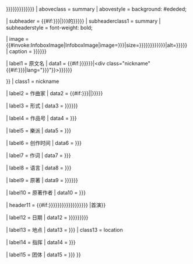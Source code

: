 {{Infobox
| bodyclass       = vevent

| above           = {{{list_title|{{{name|{{{Name|{{{OperaName_Chinese|{{{title|{{{Title|<includeonly>{{PAGENAMEBASE}}</includeonly>}}}}}}}}}}}}}}}}}}
| aboveclass      = summary
| abovestyle      = background: #ededed;

| subheader       = {{#if:{{{genre_header|{{{Genre_header|}}}}}}|{{{composer|{{{Composer|}}}}}}的{{{genre_header|{{{Genre_header|}}}}}}}}
| subheaderclass1 = summary
| subheaderstyle  = font-weight: bold;

| image           = {{#invoke:InfoboxImage|InfoboxImage|image={{{Image|{{{image|}}}}}}|size={{{image_size|{{{Image_size|{{{Image_Size|{{{Size|{{{size|}}}}}}}}}}}}}}}|alt={{{alt|{{{Alt|}}}}}}}}
| caption         = {{{Image_caption|{{{caption|{{{Caption|}}}}}}}}}

| label1          = 原文名
| data1           = {{#if:{{{Native_name|{{{native_name|{{{OperaName|}}}}}}}}}|<div class="nickname" {{#if:{{{Native_name_lang|{{{native_name_lang|}}}}}}|lang="{{{Native_name_lang|{{{native_name_lang}}}}}}"}}>{{{Native_name|{{{native_name|{{{OperaName}}}}}}}}}</div>}}
| class1          = nickname

| label2          = 作曲家
| data2           = {{#if:{{{genre_header|{{{Genre_header|}}}}}}||{{{composer|{{{Composer|}}}}}}}}

| label3          = 形式
| data3           = {{{Genre|{{{genre|{{{type|}}}}}}}}}

| label4          = 作品号
| data4           = {{{Catalog_Number|{{{catalog_number|}}}}}}

| label5          = 樂派
| data5           = {{{Period|{{{period|}}}}}}

| label6          = 创作时间
| data6           = {{{Time|{{{time|}}}}}}

| label7          = 作词
| data7           = {{{Librettist|{{{librettist|}}}}}}

| label8          = 语言
| data8           = {{{Language|{{{language|}}}}}}

| label9          = 原著
| data9           = {{{Original_work|{{{based_on|{{{original_work|}}}}}}}}}

| label10         = 原著作者
| data10          = {{{Original_author|{{{original_author|}}}}}}

| header11 = {{#if:{{{premiere_date|{{{premiere_time|{{{Premiere_time|{{{Premiere_date|}}}}}}}}}}}}{{{Premiere_location|{{{premiere_location|}}}}}}{{{Premiere_conductor|{{{premiere_conductor|}}}}}}{{{Premiere_ensemble|{{{premiere_ensemble|}}}}}}
|首演}}

| label12         = 日期
| data12          = {{{premiere_date|{{{premiere_time|{{{Premiere_time|{{{Premiere_date|}}}}}}}}}}}}

| label13         = 地点
| data13          = {{{Premiere_location|{{{premiere_location|}}}}}}
| class13         = location

| label14         = 指挥
| data14          = {{{Premiere_conductor|{{{premiere_conductor|}}}}}}

| label15         = 团体
| data15          = {{{Premiere_ensemble|{{{premiere_ensemble|}}}}}}
}}<noinclude>
{{Documentation}}</noinclude>